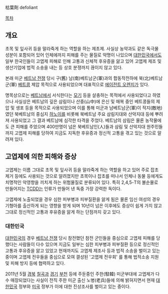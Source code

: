 枯葉劑 
defoliant 

[[목차]]
== 개요 ==
초목 및 잎사귀 등을 말라죽게 하는 역할을 하는 제초제. 사실상 농약과도 같은 독극물 성분이 포함되어 있어 인체에까지 피해를 주는 물질로 악명이 나있으며 [[대한민국]]에서도 일부 한국인들이 고엽제 피해로 인해 고통과 신체적 후유증을 앓고 있어 고엽제 제조 및 생산기업에 법적 소송을 내는 등 상호 분쟁까지 끊이지 않고 있다.

본래 미군 [[베트남 전쟁]] 당시 구(舊) 남(南)베트남군(軍)과의 합동작전하에 북(北)베트남군(軍) [[베트콩]] 제압 목적으로 사용되었으며 대표적으로 [[에이전트 오렌지]]가 있다. 

명목상으로는 [[베트남]]에서 서식한다는 [[모기]] 등을 살충하는 목적에서 사용되었다고 하였으나 사실상은 베트남의 깊은 삼림이나 산중(山中)에 은신 및 매복 중인 베트콩들의 제압 및 생포 등을 목적으로 사용되었으며 이를 통해 미군과 남베트남군(軍)이 적지(敵地)였던 북베트남의 중심지 [[하노이]]를 비롯해 북베트남 주요 삼림지대와 산악지대 등에 뿌려져 사용되었고 그 결과 베트남에 심각한 타격을 주었다. 베트남의 삼림은 물론 농작물에도 큰 피해를 주었으며 400만명이 넘은 북베트남인(人)들과 삼림 및 산악지대 원주민들까지 고엽제 피해를 당하여 지금도 지독한 후유증과 정신적 고통을 겪고 있는 것으로 알려져 있다. 

== 고엽제에 의한 피해와 증상 == 
고엽제는 이름 그대로 초목 및 잎사귀 등을 말라죽게 하는 역할을 하고 있어 주로 잡초 제거 등에도 사용되는 것으로 알려졌지만 초목이나 잡초를 떠나서 인체나 동물 등에게도 치명적인 악영향을 끼치게 하는 위험물질로 분류되어 있다. 특히 2,4,5-T의 불순물로 만들어지는 [[다이옥신|TCDD]]는  인류가 만들어 낸 독중 가장 강력한 독이다.

고엽제에 노출되었을 경우 심한 피부병과 피부질환을 앓게 됨은 물론 임신 여성의 경우 기형아를 출산하게 되는 영향을 받게 되며 10년이 넘은 이후에도 증상이 쉽게 가지 않고 그대로 정신적인 고통과 후유증을 앓게 하는 단점까지 갖고 있다. 

=== 대한민국 === 
[[대한민국]]의 경우 [[베트남 전쟁]] 당시 참전했던 참전 군인들을 중심으로 고엽제 피해를 당했다는 사람들이 다수 있으며 지금도 일부는 심한 피부병과 피부질환 등으로 정신적인 고통과 후유증을 앓고 있었고 현재까지도 고엽제 제조사 등과 법적 소송을 벌이고 있는 중이며 고엽제 전우들을 중심으로 모여 결성된 '고엽제 전우회' 를 통해 법적소송 지원 및 피해 방지 등에 협력하고 있다. 

2011년 5월 [[경북]] [[칠곡]]과 [[경기]] [[부천]] 등에 주둔중인 주한(駐韓) 미군부대에 고엽제가 다수 매장되었다는 사실이 전직 주한 미군 출신 노병(老兵)들에 의해 밝혀지면서 현재 [[대한민국]] 정부와 [[미국]] 정부가 이에 대한 진상조사를 벌이고 있는 중이다.
